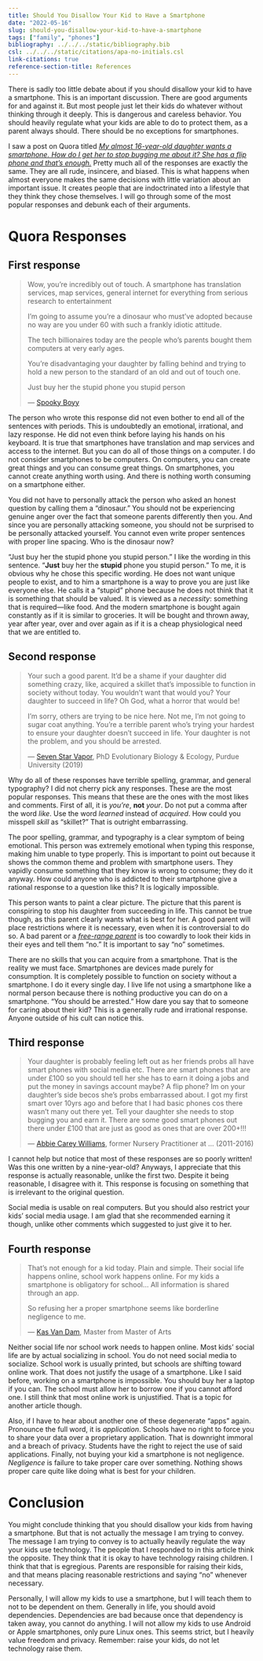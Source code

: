 ```yaml
---
title: Should You Disallow Your Kid to Have a Smartphone
date: "2022-05-16"
slug: should-you-disallow-your-kid-to-have-a-smartphone
tags: ["family", "phones"]
bibliography: ../../../static/bibliography.bib
csl: ../../../static/citations/apa-no-initials.csl
link-citations: true
reference-section-title: References
---
```


There is sadly too little debate about if you should disallow your kid to have a smartphone.
This is an important discussion.
There are good arguments for and against it.
But most people just let their kids do whatever without thinking through it deeply.
This is dangerous and careless behavior.
You should heavily regulate what your kids are able to do to protect them, as a parent always should.
There should be no exceptions for smartphones.

I saw a post on Quora titled *[My almost 16-year-old daughter wants a smartphone. How do I get her to stop bugging me about it? She has a flip phone and that’s enough.](https://www.quora.com/My-almost-16-year-old-daughter-wants-a-smartphone-How-do-I-get-her-to-stop-bugging-me-about-it-She-has-a-flip-phone-and-that-s-enough)*
Pretty much all of the responses are exactly the same.
They are all rude, insincere, and biased.
This is what happens when almost everyone makes the same decisions with little variation about an important issue.
It creates people that are indoctrinated into a lifestyle that they think they chose themselves.
I will go through some of the most popular responses and debunk each of their arguments.

# Quora Responses

## First response

> Wow, you’re incredibly out of touch.
A smartphone has translation services, map services, general internet for everything from serious research to entertainment
>
I’m going to assume you’re a dinosaur who must’ve adopted because no way are you under 60 with such a frankly idiotic attitude.
>
The tech billionaires today are the people who’s parents bought them computers at very early ages.
>
You’re disadvantaging your daughter by falling behind and trying to hold a new person to the standard of an old and out of touch one.
>
Just buy her the stupid phone you stupid person
>
— [Spooky Boyy](https://qr.ae/pvAM6S)

The person who wrote this response did not even bother to end all of the sentences with periods.
This is undoubtedly an emotional, irrational, and lazy response.
He did not even think before laying his hands on his keyboard.
It is true that smartphones have translation and map services and access to the internet.
But you can do all of those things on a computer.
I do not consider smartphones to be computers.
On computers, you can create great things and you can consume great things.
On smartphones, you cannot create anything worth using.
And there is nothing worth consuming on a smartphone either.

You did not have to personally attack the person who asked an honest question by calling them a "dinosaur."
You should not be experiencing genuine anger over the fact that someone parents differently then you.
And since you are personally attacking someone, you should not be surprised to be personally attacked yourself.
You cannot even write proper sentences with proper line spacing.
Who is the dinosaur now?

"Just buy her the stupid phone you stupid person."
I like the wording in this sentence.
"**Just** buy her the **stupid** phone you stupid person."
To me, it is obvious why he chose this specific wording.
He does not want unique people to exist, and to him a smartphone is a way to prove you are just like everyone else.
He calls it a "stupid" phone because he does not think that it is something that should be valued.
It is viewed as a *necessity*: something that is required—like food.
And the modern smartphone is bought again constantly as if it is similar to groceries.
It will be bought and thrown away, year after year, over and over again as if it is a cheap physiological need that we are entitled to.

## Second response

> Your such a good parent. It'd be a shame if your daughter did something crazy, like, acquired a skillet that's impossible to function in society without today. You wouldn't want that would you? Your daughter to succeed in life? Oh God, what a horror that would be!
>
I'm sorry, others are trying to be nice here. Not me, I'm not going to sugar coat anything. You're a terrible parent who's trying your hardest to ensure your daughter doesn't succeed in life. Your daughter is not the problem, and you should be arrested.
>
— [Seven Star Vapor](https://qr.ae/pvAw1r), PhD Evolutionary Biology & Ecology, Purdue University (2019)

Why do all of these responses have terrible spelling, grammar, and general typography?
I did not cherry pick any responses.
These are the most popular responses.
This means that these are the ones with the most likes and comments.
First of all, it is *you're*, **not** *your*.
Do not put a comma after the word *like*.
Use the word *learned* instead of *acquired*.
How could you misspell *skill* as "skillet?"
That is outright embarrassing.

The poor spelling, grammar, and typography is a clear symptom of being emotional.
This person was extremely emotional when typing this response, making him unable to type properly.
This is important to point out because it shows the common theme and problem with smartphone users.
They vapidly consume something that they know is wrong to consume; they do it anyway.
How could anyone who is addicted to their smartphone give a rational response to a question like this?
It is logically impossible.

This person wants to paint a clear picture.
The picture that this parent is conspiring to stop his daughter from succeeding in life.
This cannot be true though, as this parent clearly wants what is best for her.
A good parent will place restrictions where it is necessary, even when it is controversial to do so.
A bad parent or a *[free-range parent](https://www.urbandictionary.com/define.php?term=Free%20Range%20Parents)* is too cowardly to look their kids in their eyes and tell them "no."
It is important to say "no" sometimes.

There are no skills that you can acquire from a smartphone.
That is the reality we must face.
Smartphones are devices made purely for consumption.
It is completely possible to function on society without a smartphone.
I do it every single day.
I live life not using a smartphone like a normal person because there is nothing productive you can do on a smartphone.
"You should be arrested."
How dare you say that to someone for caring about their kid?
This is a generally rude and irrational response.
Anyone outside of his cult can notice this.

## Third response

> Your daughter is probably feeling left out as her friends probs all have smart phones with social media etc. There are smart phones that are under £100 so you should tell her she has to earn it doing a jobs and put the money in savings account maybe? A flip phone? Im on your daughter's side becos she's probs embarrassed about. I got my first smart over 10yrs ago and before that I had basic phones cos there wasn't many out there yet. Tell your daughter she needs to stop bugging you and earn it. There are some good smart phones out there under £100 that are just as good as ones that are over 200+!!!
>
— [Abbie Carey Williams](https://qr.ae/pvAwtw), former Nursery Practitioner at ... (2011-2016)

I cannot help but notice that most of these responses are so poorly written!
Was this one written by a nine-year-old?
Anyways, I appreciate that this response is actually reasonable, unlike the first two.
Despite it being reasonable, I disagree with it.
This response is focusing on something that is irrelevant to the original question.

Social media is usable on real computers.
But you should also restrict your kids' social media usage.
I am glad that she recommended earning it though, unlike other comments which suggested to just give it to her.

## Fourth response

> That's not enough for a kid today. Plain and simple. Their social life happens online, school work happens online. For my kids a smartphone is obligatory for school… All information is shared through an app.
>
So refusing her a proper smartphone seems like borderline negligence to me.
>
— [Kas Van Dam](https://qr.ae/pvAwvT), Master from Master of Arts

Neither social life nor school work needs to happen online.
Most kids' social life are by actual socializing in school.
You do not need social media to socialize.
School work is usually printed, but schools are shifting toward online work.
That does not justify the usage of a smartphone.
Like I said before, working on a smartphone is impossible.
You should buy her a laptop if you can.
The school must allow her to borrow one if you cannot afford one.
I still think that most online work is unjustified.
That is a topic for another article though.

Also, if I have to hear about another one of these degenerate "apps" again.
Pronounce the full word, it is *application*.
Schools have no right to force you to share your data over a proprietary application.
That is downright immoral and a breach of privacy.
Students have the right to reject the use of said applications.
Finally, not buying your kid a smartphone is not negligence.
*Negligence* is failure to take proper care over something.
Nothing shows proper care quite like doing what is best for your children.

# Conclusion

You might conclude thinking that you should disallow your kids from having a smartphone.
But that is not actually the message I am trying to convey.
The message I am trying to convey is to actually heavily regulate the way your kids use technology.
The people that I responded to in this article think the opposite.
They think that it is okay to have technology raising children.
I think that that is egregious.
Parents are responsible for raising their kids, and that means placing reasonable restrictions and saying "no" whenever necessary.

Personally, I will allow my kids to use a smartphone, but I will teach them to not to be dependent on them.
Generally in life, you should avoid dependencies.
Dependencies are bad because once that dependency is taken away, you cannot do anything.
I will not allow my kids to use Android or Apple smartphones, only pure Linux ones.
This seems strict, but I heavily value freedom and privacy.
Remember: raise your kids, do not let technology raise them.
